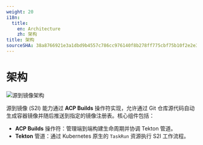 ```yaml
---
weight: 20
i18n:
  title:
    en: Architecture
    zh: 架构
title: 架构
sourceSHA: 38a8766921e3a1dbd9b4557c786cc976140f8b278ff775cbf75b10f2e2e3cc18
---
```


# 架构

![源到镜像架构](../../../en/developer/s2i/assets/s2i-archtecture.png "源到镜像架构")

源到镜像 (S2I) 能力通过 **ACP Builds** 操作符实现，允许通过 Git 仓库源代码自动生成容器镜像并随后推送到指定的镜像注册表。核心组件包括：

- **ACP Builds** 操作符：管理端到端构建生命周期并协调 Tekton 管道。
- **Tekton** 管道：通过 Kubernetes 原生的 `TaskRun` 资源执行 S2I 工作流程。
